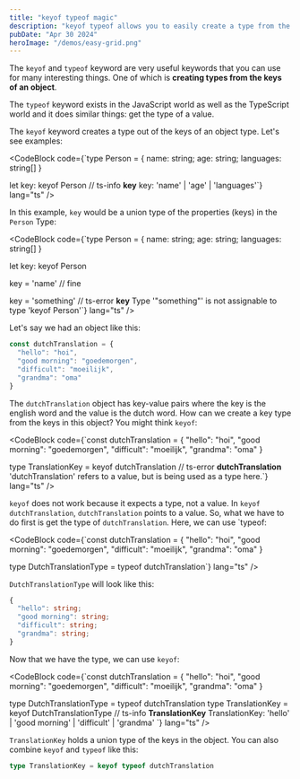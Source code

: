 ```yaml
---
title: "keyof typeof magic"
description: "keyof typeof allows you to easily create a type from the properites in an existing object"
pubDate: "Apr 30 2024"
heroImage: "/demos/easy-grid.png"
---
```



The `keyof` and `typeof` keyword are very useful keywords that you can use for many interesting things. One of which is **creating types from the keys of an object**.

The `typeof` keyword exists in the JavaScript world as well as the TypeScript world and it does similar things: get the type of a value.

The `keyof` keyword creates a type out of the keys of an object type. Let's see examples:

<CodeBlock
  code={`type Person = {
  name: string;
  age: string;
  languages: string[]
}

let key: keyof Person
// ts-info **key** key: 'name' | 'age' | 'languages'`}
  lang="ts"
/>

In this example, `key` would be a union type of the properties (keys) in the `Person` Type:

<CodeBlock
  code={`type Person = {
  name: string;
  age: string;
  languages: string[]
}

let key: keyof Person

key = 'name' // fine

key = 'something'
// ts-error **key** Type '"something"' is not assignable to type 'keyof Person'`}
  lang="ts"
/>

Let's say we had an object like this:

```js
const dutchTranslation = {
  "hello": "hoi",
  "good morning": "goedemorgen",
  "difficult": "moeilijk",
  "grandma": "oma"
}
```

The `dutchTranslation` object has key-value pairs where the key is the english word and the value is the dutch word. How can we create a key type from the keys in this object? You might think `keyof`:

<CodeBlock
  code={`const dutchTranslation = {
  "hello": "hoi",
  "good morning": "goedemorgen",
  "difficult": "moeilijk",
  "grandma": "oma"
}

type TranslationKey = keyof dutchTranslation
// ts-error **dutchTranslation** 'dutchTranslation' refers to a value, but is being used as a type here.`}
  lang="ts"
/>

`keyof` does not work because it expects a type, not a value. In `keyof dutchTranslation`, `dutchTranslation` points to a value. So, what we have to do first is get the type of `dutchTranslation`. Here, we can use `typeof:

<CodeBlock
  code={`const dutchTranslation = {
  "hello": "hoi",
  "good morning": "goedemorgen",
  "difficult": "moeilijk",
  "grandma": "oma"
}

type DutchTranslationType = typeof dutchTranslation`}
  lang="ts"
/>

`DutchTranslationType` will look like this:

```ts
{
  "hello": string;
  "good morning": string;
  "difficult": string;
  "grandma": string;
}
```

Now that we have the type, we can use `keyof`:

<CodeBlock
  code={`const dutchTranslation = {
  "hello": "hoi",
  "good morning": "goedemorgen",
  "difficult": "moeilijk",
  "grandma": "oma"
}

type DutchTranslationType = typeof dutchTranslation
type TranslationKey = keyof DutchTranslationType
// ts-info **TranslationKey** TranslationKey: 'hello' | 'good morning' | 'difficult' | 'grandma' `}
  lang="ts"
/>

`TranslationKey` holds a union type of the keys in the object. You can also combine `keyof` and `typeof` like this:

```ts
type TranslationKey = keyof typeof dutchTranslation
```